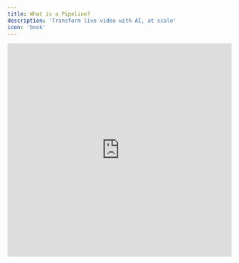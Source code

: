 ```yaml
---
title: What is a Pipeline?
description: 'Transform live video with AI, at scale'
icon: 'book'
---
```


<iframe width="100%" height="480" src="https://lvpr.tv/?v=e88052ks4bseixji" title="Livepeer video player" frameborder="0" allow="accelerometer; autoplay; clipboard-write; encrypted-media; gyroscope; picture-in-picture" allowfullscreen />

## Overview

Livepeer Pipelines enable developers to build, deploy, and scale real-time AI video processing workflows. By combining multiple AI models into a single workflow, you can create sophisticated video experiences—from style transfer to object detection to live translation—without managing complex infrastructure.
Pipelines abstract away the complexities of video processing, inference management, and scaling, letting you focus on creating unique video experiences.

# Understanding Livepeer Pipelines

## What is a Pipeline?

A Pipeline is a composable workflow that applies AI processing to live video in real-time. Think of it as an assembly line where each station performs a specific AI operation on your video stream—like style transfer, object detection, or live translation.

Right now, pipelines operate on video and return either video or data streams. In the future, pipelines will express additional modalities such as live text-to-video.


## Key Concepts

### Real-time Processing

Unlike traditional video AI that works with pre-recorded files, Pipelines operate on live video streams with minimal added latency. This enables interactive experiences like:

* Live AI-powered video filters

* Real-time content moderation

* Dynamic visual effects

* Instant language translation

### Composability

Pipelines are built from smaller, reusable units that can be chained together. This modular approach means you can:

* Combine multiple AI capabilities into a single workflow

* Reuse common processing patterns

* Modify individual components without rebuilding the entire Pipeline

Right now, these units are represented as ComfyUI nodes.

## Pipeline Types

Pipelines generally fall into three categories:

1. **Transformation Pipelines**

   * Change how video looks (style transfer, filters)

   * Modify video properties (resolution, framerate)

   * Add visual elements (overlays, effects)

2. **Analysis Pipelines**

   * Typically outputs JSON or text (high volume)

   * Detect objects or activities

   * Track movement

   * Generate metadata

3. **Generation Pipelines**

   * Create new video content

   * Add synthetic elements

   * Produce alternative views

Pipelines can be composed, so you could use the output of one pipeline to inform another.

## Pipeline Lifecycle

A Pipeline moves through several states:

1. **Creation**

   * Built using [ComfyUI and ComfyStream](/technical/install/local-testing) or custom Python code (coming soon)

   * Defined processing steps and parameters

   * Set resource requirements

2. **Publication**

   * Made available for other developers to see, use, and remix

3. **Usage**

   * Integrated into creator workflows (available now) or applications (API docs coming soon)

   * Processes live video streams
   
   * Pipeline control parameters updated
   
   * Monitored for performance

4. **Remixing (Coming Soon)**

   * Another developer uses Pipeline code as a starting point to create a novel experience

## Key Characteristics

### Configurable

* Behavior can be adjusted through configuration

* Supports runtime parameter updates

* Enables dynamic control during streaming

### Observable

* Reports health and performance metrics

* Provides detailed error information

* Enables monitoring and debugging

***

## Community & Support

* Join our [Discord](https://discord.gg/livepeer)

* Join the [Daily Prompt Challenge](https://pipelines.livepeer.org)

* [Contribute](https://github.com/livepeer)

***
